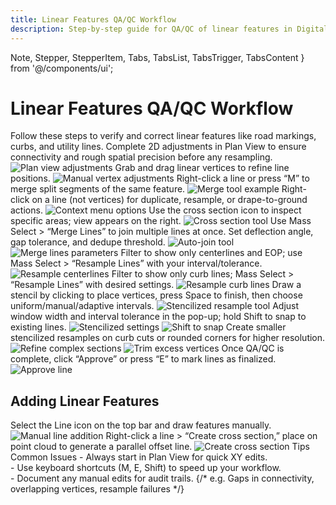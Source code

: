 ```yaml
---
title: Linear Features QA/QC Workflow
description: Step-by-step guide for QA/QC of linear features in Digital Surveyor
---
```


  Note,
  Stepper,
  StepperItem,
  Tabs,
  TabsList,
  TabsTrigger,
  TabsContent
} from '@/components/ui';

# Linear Features QA/QC Workflow

<Note>
  Follow these steps to verify and correct linear features like road markings, curbs, and utility lines.
</Note>

<Stepper>
  <StepperItem title="Step 1: 2D Adjustments">
    Complete 2D adjustments in Plan View to ensure connectivity and rough spatial precision before any resampling.  
    <img src="/images/image45.png" alt="Plan view adjustments" />
  </StepperItem>

  <StepperItem title="Tip: Manual Vertex Adjustments">
    Grab and drag linear vertices to refine line positions.  
    <img src="/images/image41.png" alt="Manual vertex adjustments" />
  </StepperItem>

  <StepperItem title="Tip: Merge Tool">
    Right-click a line or press “M” to merge split segments of the same feature.  
    <img src="/images/image36.png" alt="Merge tool example" />
  </StepperItem>

  <StepperItem title="Tip: Context Menu Options">
    Right-click on a line (not vertices) for duplicate, resample, or drape-to-ground actions.  
    <img src="/images/image17.png" alt="Context menu options" />
  </StepperItem>

  <StepperItem title="Tip: Cross Section Tool">
    Use the cross section icon to inspect specific areas; view appears on the right.  
    <img src="/images/image71.png" alt="Cross section tool" />
  </StepperItem>

  <StepperItem title="Tip: Auto-Join Tool">
    Use Mass Select > “Merge Lines” to join multiple lines at once. Set deflection angle, gap tolerance, and dedupe threshold.  
    <img src="/images/image10.png" alt="Auto-join tool" />  
    <img src="/images/image65.png" alt="Merge lines parameters" />
  </StepperItem>

  <StepperItem title="Step 2: Resample Centerlines">
    Filter to show only centerlines and EOP; use Mass Select > “Resample Lines” with your interval/tolerance.  
    <img src="/images/image62.png" alt="Resample centerlines" />
  </StepperItem>

  <StepperItem title="Step 3: Resample Curbs">
    Filter to show only curb lines; Mass Select > “Resample Lines” with desired settings.  
    <img src="/images/image18.png" alt="Resample curb lines" />
  </StepperItem>

  <StepperItem title="Step 4: Stencilized Resample">
    Draw a stencil by clicking to place vertices, press Space to finish, then choose uniform/manual/adaptive intervals.  
    <img src="/images/image34.png" alt="Stencilized resample tool" />
  </StepperItem>

  <StepperItem title="Tip: Stencilized Settings">
    Adjust window width and interval tolerance in the pop-up; hold Shift to snap to existing lines.  
    <img src="/images/image17.png" alt="Stencilized settings" />  
    <img src="/images/image33.png" alt="Shift to snap" />
  </StepperItem>

  <StepperItem title="Step 5: Refine Complex Sections">
    Create smaller stencilized resamples on curb cuts or rounded corners for higher resolution.  
    <img src="/images/image44.png" alt="Refine complex sections" />  
    <img src="/images/image69.png" alt="Trim excess vertices" />
  </StepperItem>

  <StepperItem title="Step 6: Approve Lines">
    Once QA/QC is complete, click “Approve” or press “E” to mark lines as finalized.  
    <img src="/images/image2.png" alt="Approve line" />
  </StepperItem>
</Stepper>

## Adding Linear Features

<Stepper>
  <StepperItem title="Manual Line Addition">
    Select the Line icon on the top bar and draw features manually.  
    <img src="/images/image26.png" alt="Manual line addition" />
  </StepperItem>
  <StepperItem title="Cross Section Offset">
    Right-click a line > “Create cross section,” place on point cloud to generate a parallel offset line.  
    <img src="/images/image28.png" alt="Create cross section" />
  </StepperItem>
</Stepper>

<Tabs defaultValue="tips">
  <TabsList>
    <TabsTrigger value="tips">Tips</TabsTrigger>
    <TabsTrigger value="common-issues">Common Issues</TabsTrigger>
  </TabsList>
  <TabsContent value="tips">
    <Note type="tip">
      - Always start in Plan View for quick XY edits.<br/>
      - Use keyboard shortcuts (M, E, Shift) to speed up your workflow.<br/>
      - Document any manual edits for audit trails.
    </Note>
  </TabsContent>
  <TabsContent value="common-issues">
    {/* e.g. Gaps in connectivity, overlapping vertices, resample failures */}
  </TabsContent>
</Tabs>
